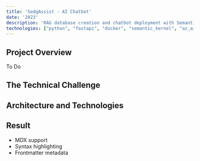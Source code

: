 ```yaml
---
title: 'SedgAssist - AI Chatbot'
date: '2023'
description: 'RAG database creation and chatbot deployment with Semantic Kernel'
technologies: ["python", "fastapi", "docker", "semantic_kernel", "az_ai_search", "az_app_service"] 
---
```


## Project Overview

To Do

## The Technical Challenge

## Architecture and Technologies

## Result

- MDX support
- Syntax highlighting
- Frontmatter metadata 